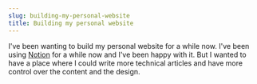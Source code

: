 ```yaml
---
slug: building-my-personal-website
title: Building my personal website
---
```


I've been wanting to build my personal website for a while now. I've been using [Notion](https://www.notion.so) for a while now and I've been happy with it. But I wanted to have a place where I could write more technical articles and have more control over the content and the design.